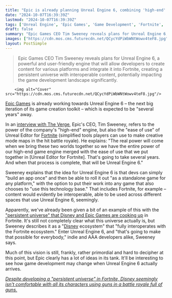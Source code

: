 ```yaml
---
title: "Epic is already planning Unreal Engine 6, combining 'high-end' dev tools with Fortnite's simpler creative mode editor and enabling 'persistent universe' games"
date: "2024-10-07T16:39:39Z"
lastmod: "2024-10-07T16:39:39Z"
tags: ['Unreal Engine', 'Epic Games', 'Game Development', 'Fortnite', 'Metaverse', 'Disney']
draft: false
summary: "Epic Games CEO Tim Sweeney reveals plans for Unreal Engine 6, a powerful and user-friendly engine that will allow developers to create content for various platforms and integrate it into Fortnite, creating a persistent universe with interoperable content, potentially impacting the game development landscape significantly."
images: ["https://cdn.mos.cms.futurecdn.net/QCycYdPiWbWNtWowv4teF8.jpg"]
layout: PostSimple
---
```

> Epic Games CEO Tim Sweeney reveals plans for Unreal Engine 6, a powerful and user-friendly engine that will allow developers to create content for various platforms and integrate it into Fortnite, creating a persistent universe with interoperable content, potentially impacting the game development landscape significantly.


        <img alt="Cover" src="https://cdn.mos.cms.futurecdn.net/QCycYdPiWbWNtWowv4teF8.jpg"/>
        
[Epic Games](https://www.gamesradar.com/tag/epic-games/) is already working towards Unreal Engine 6 – the next big iteration of its game creation toolkit – which is expected to be "several years" away.

In an [<u>interview with The Verge</u>](https://www.theverge.com/2024/10/5/24262376/epic-unreal-engine-6-fortnite-metaverse-plans), Epic's CEO, Tim Sweeney, refers to the power of the company's "high-end" engine, but also the "ease of use" of Unreal Editor for [<u>Fortnite</u>](https://www.gamesradar.com/fortnite-guide/) (simplified tools players can use to make creative mode maps in the hit battle royale). He explains: "The real power will come when we bring these two worlds together so we have the entire power of our high-end game engine merged with the ease of use that we put together in [Unreal Editor for Fortnite]. That's going to take several years. And when that process is complete, that will be Unreal Engine 6."

Sweeney explains that the idea for Unreal Engine 6 is that devs can simply "build an app once" and then be able to roll it out "as a standalone game for any platform," with the option to put their work into any game that also chooses to "use this technology base." That includes Fortnite, for example – content would evidently be interoperable, able to be used across different spaces that use Unreal Engine 6, seemingly. 

Apparently, we've already been given a bit of an example of this with the [<u>"persistent universe" that Disney and Epic Games are cooking up</u>](https://www.gamesradar.com/fortnite-is-turning-into-kingdom-hearts-as-disney-pumps-dollar15-billion-into-epic-games-to-make-a-persistent-universe-with-pixar-marvel-star-wars-and-avatar/) in Fortnite. It's still not completely clear what this universe actually is, but Sweeney describes it as a "[Disney](https://www.gamesradar.com/tag/disney/) ecosystem" that "fully interoperates with the Fortnite ecosystem." Enter Unreal Engine 6, and "that's going to make that possible for everybody," indie and AAA developers alike, Sweeney says.

Much of this vision is still, frankly, rather primordial and hard to decipher at this point, but Epic clearly has a lot of ideas in its tank. It'll be interesting to see how game development may change when Unreal Engine 6 actually arrives.

[<u><em>Despite developing a "persistent universe" in Fortnite, Disney seemingly isn't comfortable with all its characters using guns in a battle royale full of guns.</em></u>](https://gamesradar.com/games/fortnite/despite-developing-a-persistent-universe-in-fortnite-disney-seemingly-isnt-comfortable-with-all-its-characters-using-guns-in-a-battle-royale-full-of-guns/)
        